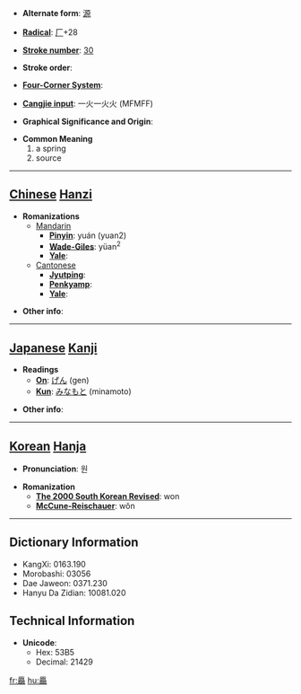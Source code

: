 * '''Alternate form''': [[源]]

* '''[[Wiktionary:Chinese radical index| Radical]]''': [[Wiktionary:Chinese radical index 厂|厂]]+28

* '''[[Wiktionary:Chinese total strokes index|Stroke number]]''': [[Wiktionary:Chinese total strokes index 30|30]]

* '''Stroke order''': 

* '''[[Wiktionary:Chinese four corner index|Four-Corner System]]''': 

* '''[[Wiktionary:Chinese Cangjie index|Cangjie input]]''': 一火一火火 (MFMFF)

* '''Graphical Significance and Origin''': 

* '''Common Meaning'''
*#a spring
*# source


----

== [[Chinese]] [[Hanzi]] ==

* '''Romanizations'''
** [[Mandarin]]
*** '''[[Pinyin]]''': yuán (yuan2)
*** '''[[Wade-Giles]]''': yüan<sup>2</sup>
*** '''[[Yale]]''': 
**[[Cantonese]]
***'''[[Jyutping]]''':
***'''[[Penkyamp]]''': 
***'''[[Yale]]''': 

* '''Other info''': 

----

== [[Japanese]] [[Kanji]] ==

* '''Readings'''
** '''[[On]]''': [[げん]] (gen)
** '''[[Kun]]''': [[みなもと]] (minamoto)

* '''Other info''':  

----

== [[Korean]] [[Hanja]] ==

* '''Pronunciation''': 원

* '''Romanization'''
** '''[[The 2000 South Korean Revised Romanization|The 2000 South Korean Revised]]''': won
** '''[[McCune-Reischauer]]''': wŏn

----

== Dictionary Information ==

* KangXi: 0163.190
* Morobashi: 03056
* Dae Jaweon: 0371.230
* Hanyu Da Zidian: 10081.020

== Technical Information ==

* '''Unicode''':
** Hex: 53B5
** Decimal: 21429

[[fr:厵]]
[[hu:厵]]
